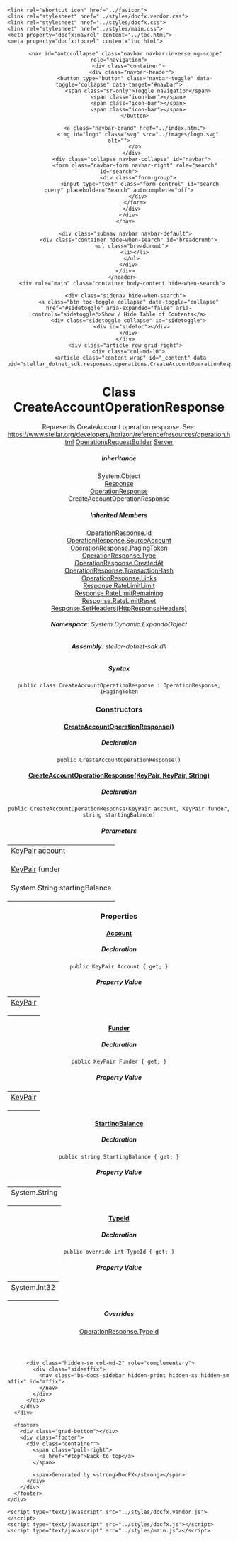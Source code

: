 ﻿<!DOCTYPE html>
<!--[if IE]><![endif]-->
<html>
  
  <head>
    <meta charset="utf-8">
    <meta http-equiv="X-UA-Compatible" content="IE=edge,chrome=1">
    <title>Class CreateAccountOperationResponse
   </title>
    <meta name="viewport" content="width=device-width">
    <meta name="title" content="Class CreateAccountOperationResponse
   ">
    <meta name="generator" content="docfx 2.40.6.0">
    
    <link rel="shortcut icon" href="../favicon">
    <link rel="stylesheet" href="../styles/docfx.vendor.css">
    <link rel="stylesheet" href="../styles/docfx.css">
    <link rel="stylesheet" href="../styles/main.css">
    <meta property="docfx:navrel" content="../toc.html">
    <meta property="docfx:tocrel" content="toc.html">
    
    
    
  </head>
  <body data-spy="scroll" data-target="#affix" data-offset="120">
    <div id="wrapper">
      <header>
        
        <nav id="autocollapse" class="navbar navbar-inverse ng-scope" role="navigation">
          <div class="container">
            <div class="navbar-header">
              <button type="button" class="navbar-toggle" data-toggle="collapse" data-target="#navbar">
                <span class="sr-only">Toggle navigation</span>
                <span class="icon-bar"></span>
                <span class="icon-bar"></span>
                <span class="icon-bar"></span>
              </button>
              
              <a class="navbar-brand" href="../index.html">
                <img id="logo" class="svg" src="../images/logo.svg" alt="">
              </a>
            </div>
            <div class="collapse navbar-collapse" id="navbar">
              <form class="navbar-form navbar-right" role="search" id="search">
                <div class="form-group">
                  <input type="text" class="form-control" id="search-query" placeholder="Search" autocomplete="off">
                </div>
              </form>
            </div>
          </div>
        </nav>
        
        <div class="subnav navbar navbar-default">
          <div class="container hide-when-search" id="breadcrumb">
            <ul class="breadcrumb">
              <li></li>
            </ul>
          </div>
        </div>
      </header>
      <div role="main" class="container body-content hide-when-search">
        
        <div class="sidenav hide-when-search">
          <a class="btn toc-toggle collapse" data-toggle="collapse" href="#sidetoggle" aria-expanded="false" aria-controls="sidetoggle">Show / Hide Table of Contents</a>
          <div class="sidetoggle collapse" id="sidetoggle">
            <div id="sidetoc"></div>
          </div>
        </div>
        <div class="article row grid-right">
          <div class="col-md-10">
            <article class="content wrap" id="_content" data-uid="stellar_dotnet_sdk.responses.operations.CreateAccountOperationResponse">
  <h1 id="stellar_dotnet_sdk_responses_operations_CreateAccountOperationResponse" data-uid="stellar_dotnet_sdk.responses.operations.CreateAccountOperationResponse">Class CreateAccountOperationResponse
  </h1>
  <div class="markdown level0 summary"><p>Represents CreateAccount operation response.
See: <a href="https://www.stellar.org/developers/horizon/reference/resources/operation.html">https://www.stellar.org/developers/horizon/reference/resources/operation.html</a>
<a class="xref" href="stellar_dotnet_sdk.requests.OperationsRequestBuilder.html">OperationsRequestBuilder</a>
<a class="xref" href="stellar_dotnet_sdk.Server.html">Server</a></p>
</div>
  <div class="markdown level0 conceptual"></div>
  
  <div class="inheritance">
    <h5>Inheritance</h5>
    <div class="level0"><span class="xref">System.Object</span></div>
    <div class="level1"><a class="xref" href="stellar_dotnet_sdk.responses.Response.html">Response</a></div>
    <div class="level2"><a class="xref" href="stellar_dotnet_sdk.responses.operations.OperationResponse.html">OperationResponse</a></div>
    <div class="level3"><span class="xref">CreateAccountOperationResponse</span></div>
  </div>
  
  
  <div class="inheritedMembers">
    <h5>Inherited Members</h5>
    <div>
      <a class="xref" href="stellar_dotnet_sdk.responses.operations.OperationResponse.html#stellar_dotnet_sdk_responses_operations_OperationResponse_Id">OperationResponse.Id</a>
    </div>
    <div>
      <a class="xref" href="stellar_dotnet_sdk.responses.operations.OperationResponse.html#stellar_dotnet_sdk_responses_operations_OperationResponse_SourceAccount">OperationResponse.SourceAccount</a>
    </div>
    <div>
      <a class="xref" href="stellar_dotnet_sdk.responses.operations.OperationResponse.html#stellar_dotnet_sdk_responses_operations_OperationResponse_PagingToken">OperationResponse.PagingToken</a>
    </div>
    <div>
      <a class="xref" href="stellar_dotnet_sdk.responses.operations.OperationResponse.html#stellar_dotnet_sdk_responses_operations_OperationResponse_Type">OperationResponse.Type</a>
    </div>
    <div>
      <a class="xref" href="stellar_dotnet_sdk.responses.operations.OperationResponse.html#stellar_dotnet_sdk_responses_operations_OperationResponse_CreatedAt">OperationResponse.CreatedAt</a>
    </div>
    <div>
      <a class="xref" href="stellar_dotnet_sdk.responses.operations.OperationResponse.html#stellar_dotnet_sdk_responses_operations_OperationResponse_TransactionHash">OperationResponse.TransactionHash</a>
    </div>
    <div>
      <a class="xref" href="stellar_dotnet_sdk.responses.operations.OperationResponse.html#stellar_dotnet_sdk_responses_operations_OperationResponse_Links">OperationResponse.Links</a>
    </div>
    <div>
      <a class="xref" href="stellar_dotnet_sdk.responses.Response.html#stellar_dotnet_sdk_responses_Response_RateLimitLimit">Response.RateLimitLimit</a>
    </div>
    <div>
      <a class="xref" href="stellar_dotnet_sdk.responses.Response.html#stellar_dotnet_sdk_responses_Response_RateLimitRemaining">Response.RateLimitRemaining</a>
    </div>
    <div>
      <a class="xref" href="stellar_dotnet_sdk.responses.Response.html#stellar_dotnet_sdk_responses_Response_RateLimitReset">Response.RateLimitReset</a>
    </div>
    <div>
      <a class="xref" href="stellar_dotnet_sdk.responses.Response.html#stellar_dotnet_sdk_responses_Response_SetHeaders_HttpResponseHeaders_">Response.SetHeaders(HttpResponseHeaders)</a>
    </div>
  </div>
  
  <h6><strong>Namespace</strong>: System.Dynamic.ExpandoObject</h6>
  <h6><strong>Assembly</strong>: stellar-dotnet-sdk.dll</h6>
  
  <h5 id="stellar_dotnet_sdk_responses_operations_CreateAccountOperationResponse_syntax">Syntax</h5>
  <div class="codewrapper">
    <pre><code class="lang-csharp hljs">public class CreateAccountOperationResponse : OperationResponse, IPagingToken</code></pre>
  </div>
  
  
  
  
  
  <h3 id="constructors">Constructors
  </h3>
  
  <span class="small pull-right mobile-hide">
    <span class="divider"> </span>
    <a href="https://github.com/elucidsoft/dotnet-stellar-sdk/new/master/apiSpec/new?filename=stellar_dotnet_sdk_responses_operations_CreateAccountOperationResponse__ctor.md&amp;value=---%0Auid%3A%20stellar_dotnet_sdk.responses.operations.CreateAccountOperationResponse.%23ctor%0Asummary%3A%20'*You%20can%20override%20summary%20for%20the%20API%20here%20using%20*MARKDOWN*%20syntax'%0A---%0A%0A*Please%20type%20below%20more%20information%20about%20this%20API%3A*%0A%0A" title="Improve this Doc"><i class="fa fa-pencil"></i></a>
  </span>
  <span class="small pull-right mobile-hide">
    <a href="https://github.com/elucidsoft/dotnet-stellar-sdk/blob/master/stellar-dotnet-sdk/responses/operations/CreateAccountOperationResponse.cs/#L26" title="View Source"><i class="fa fa-code"></i></a>
  </span>
  
  <a id="stellar_dotnet_sdk_responses_operations_CreateAccountOperationResponse__ctor_" data-uid="stellar_dotnet_sdk.responses.operations.CreateAccountOperationResponse.#ctor*"></a>
  
  <h4 id="stellar_dotnet_sdk_responses_operations_CreateAccountOperationResponse__ctor" data-uid="stellar_dotnet_sdk.responses.operations.CreateAccountOperationResponse.#ctor"><a href="#collapsible-stellar_dotnet_sdk_responses_operations_CreateAccountOperationResponse__ctor" class="expander" data-toggle="collapse">CreateAccountOperationResponse()</a></h4>
  
  <div id="collapsible-stellar_dotnet_sdk_responses_operations_CreateAccountOperationResponse__ctor" class="collapse in">
  <div class="markdown level1 summary"></div>
  <div class="markdown level1 conceptual"></div>
  <h5 class="decalaration">Declaration</h5>
  
  <div class="codewrapper">
    <pre><code class="lang-csharp hljs">public CreateAccountOperationResponse()</code></pre>
  </div>
  
  
  
  
  
  
  
  
  
  
  
  
  </div>
  
  <span class="small pull-right mobile-hide">
    <span class="divider"> </span>
    <a href="https://github.com/elucidsoft/dotnet-stellar-sdk/new/master/apiSpec/new?filename=stellar_dotnet_sdk_responses_operations_CreateAccountOperationResponse__ctor_stellar_dotnet_sdk_KeyPair_stellar_dotnet_sdk_KeyPair_System_String_.md&amp;value=---%0Auid%3A%20stellar_dotnet_sdk.responses.operations.CreateAccountOperationResponse.%23ctor(stellar_dotnet_sdk.KeyPair%2Cstellar_dotnet_sdk.KeyPair%2CSystem.String)%0Asummary%3A%20'*You%20can%20override%20summary%20for%20the%20API%20here%20using%20*MARKDOWN*%20syntax'%0A---%0A%0A*Please%20type%20below%20more%20information%20about%20this%20API%3A*%0A%0A" title="Improve this Doc"><i class="fa fa-pencil"></i></a>
  </span>
  <span class="small pull-right mobile-hide">
    <a href="https://github.com/elucidsoft/dotnet-stellar-sdk/blob/master/stellar-dotnet-sdk/responses/operations/CreateAccountOperationResponse.cs/#L31" title="View Source"><i class="fa fa-code"></i></a>
  </span>
  
  <a id="stellar_dotnet_sdk_responses_operations_CreateAccountOperationResponse__ctor_" data-uid="stellar_dotnet_sdk.responses.operations.CreateAccountOperationResponse.#ctor*"></a>
  
  <h4 id="stellar_dotnet_sdk_responses_operations_CreateAccountOperationResponse__ctor_stellar_dotnet_sdk_KeyPair_stellar_dotnet_sdk_KeyPair_System_String_" data-uid="stellar_dotnet_sdk.responses.operations.CreateAccountOperationResponse.#ctor(stellar_dotnet_sdk.KeyPair,stellar_dotnet_sdk.KeyPair,System.String)"><a href="#collapsible-stellar_dotnet_sdk_responses_operations_CreateAccountOperationResponse__ctor_stellar_dotnet_sdk_KeyPair_stellar_dotnet_sdk_KeyPair_System_String_" class="expander" data-toggle="collapse">CreateAccountOperationResponse(KeyPair, KeyPair, String)</a></h4>
  
  <div id="collapsible-stellar_dotnet_sdk_responses_operations_CreateAccountOperationResponse__ctor_stellar_dotnet_sdk_KeyPair_stellar_dotnet_sdk_KeyPair_System_String_" class="collapse in">
  <div class="markdown level1 summary"></div>
  <div class="markdown level1 conceptual"></div>
  <h5 class="decalaration">Declaration</h5>
  
  <div class="codewrapper">
    <pre><code class="lang-csharp hljs">public CreateAccountOperationResponse(KeyPair account, KeyPair funder, string startingBalance)</code></pre>
  </div>
  
  <h5 class="parameters">Parameters</h5>
  <table>
    <tr>
      <td>
        <span class="pull-right"><a class="xref" href="stellar_dotnet_sdk.KeyPair.html">KeyPair</a></span>
        <span class="parametername">account</span>
        <p>
      </td>
    </tr>
    <tr>
      <td>
        <span class="pull-right"><a class="xref" href="stellar_dotnet_sdk.KeyPair.html">KeyPair</a></span>
        <span class="parametername">funder</span>
        <p>
      </td>
    </tr>
    <tr>
      <td>
        <span class="pull-right"><span class="xref">System.String</span></span>
        <span class="parametername">startingBalance</span>
        <p>
      </td>
    </tr>
  </table>
  
  
  
  
  
  
  
  
  
  
  
  </div>
  <h3 id="properties">Properties
  </h3>
  
  <span class="small pull-right mobile-hide">
    <span class="divider"> </span>
    <a href="https://github.com/elucidsoft/dotnet-stellar-sdk/new/master/apiSpec/new?filename=stellar_dotnet_sdk_responses_operations_CreateAccountOperationResponse_Account.md&amp;value=---%0Auid%3A%20stellar_dotnet_sdk.responses.operations.CreateAccountOperationResponse.Account%0Asummary%3A%20'*You%20can%20override%20summary%20for%20the%20API%20here%20using%20*MARKDOWN*%20syntax'%0A---%0A%0A*Please%20type%20below%20more%20information%20about%20this%20API%3A*%0A%0A" title="Improve this Doc"><i class="fa fa-pencil"></i></a>
  </span>
  <span class="small pull-right mobile-hide">
    <a href="https://github.com/elucidsoft/dotnet-stellar-sdk/blob/master/stellar-dotnet-sdk/responses/operations/CreateAccountOperationResponse.cs/#L15" title="View Source"><i class="fa fa-code"></i></a>
  </span>
  
  <a id="stellar_dotnet_sdk_responses_operations_CreateAccountOperationResponse_Account_" data-uid="stellar_dotnet_sdk.responses.operations.CreateAccountOperationResponse.Account*"></a>
  
  <h4 id="stellar_dotnet_sdk_responses_operations_CreateAccountOperationResponse_Account" data-uid="stellar_dotnet_sdk.responses.operations.CreateAccountOperationResponse.Account"><a href="#collapsible-stellar_dotnet_sdk_responses_operations_CreateAccountOperationResponse_Account" class="expander" data-toggle="collapse">Account</a></h4>
  
  <div id="collapsible-stellar_dotnet_sdk_responses_operations_CreateAccountOperationResponse_Account" class="collapse in">
  <div class="markdown level1 summary"></div>
  <div class="markdown level1 conceptual"></div>
  <h5 class="decalaration">Declaration</h5>
  
  <div class="codewrapper">
    <pre><code class="lang-csharp hljs">public KeyPair Account { get; }</code></pre>
  </div>
  
  
  
  
  
  <h5 class="propertyValue">Property Value</h5>
  <table>
    <tr>
      <td>
        <a class="xref" href="stellar_dotnet_sdk.KeyPair.html">KeyPair</a>
        <p>
      </td>
    </tr>
  </table>
  
  
  
  
  
  
  
  </div>
  
  <span class="small pull-right mobile-hide">
    <span class="divider"> </span>
    <a href="https://github.com/elucidsoft/dotnet-stellar-sdk/new/master/apiSpec/new?filename=stellar_dotnet_sdk_responses_operations_CreateAccountOperationResponse_Funder.md&amp;value=---%0Auid%3A%20stellar_dotnet_sdk.responses.operations.CreateAccountOperationResponse.Funder%0Asummary%3A%20'*You%20can%20override%20summary%20for%20the%20API%20here%20using%20*MARKDOWN*%20syntax'%0A---%0A%0A*Please%20type%20below%20more%20information%20about%20this%20API%3A*%0A%0A" title="Improve this Doc"><i class="fa fa-pencil"></i></a>
  </span>
  <span class="small pull-right mobile-hide">
    <a href="https://github.com/elucidsoft/dotnet-stellar-sdk/blob/master/stellar-dotnet-sdk/responses/operations/CreateAccountOperationResponse.cs/#L19" title="View Source"><i class="fa fa-code"></i></a>
  </span>
  
  <a id="stellar_dotnet_sdk_responses_operations_CreateAccountOperationResponse_Funder_" data-uid="stellar_dotnet_sdk.responses.operations.CreateAccountOperationResponse.Funder*"></a>
  
  <h4 id="stellar_dotnet_sdk_responses_operations_CreateAccountOperationResponse_Funder" data-uid="stellar_dotnet_sdk.responses.operations.CreateAccountOperationResponse.Funder"><a href="#collapsible-stellar_dotnet_sdk_responses_operations_CreateAccountOperationResponse_Funder" class="expander" data-toggle="collapse">Funder</a></h4>
  
  <div id="collapsible-stellar_dotnet_sdk_responses_operations_CreateAccountOperationResponse_Funder" class="collapse in">
  <div class="markdown level1 summary"></div>
  <div class="markdown level1 conceptual"></div>
  <h5 class="decalaration">Declaration</h5>
  
  <div class="codewrapper">
    <pre><code class="lang-csharp hljs">public KeyPair Funder { get; }</code></pre>
  </div>
  
  
  
  
  
  <h5 class="propertyValue">Property Value</h5>
  <table>
    <tr>
      <td>
        <a class="xref" href="stellar_dotnet_sdk.KeyPair.html">KeyPair</a>
        <p>
      </td>
    </tr>
  </table>
  
  
  
  
  
  
  
  </div>
  
  <span class="small pull-right mobile-hide">
    <span class="divider"> </span>
    <a href="https://github.com/elucidsoft/dotnet-stellar-sdk/new/master/apiSpec/new?filename=stellar_dotnet_sdk_responses_operations_CreateAccountOperationResponse_StartingBalance.md&amp;value=---%0Auid%3A%20stellar_dotnet_sdk.responses.operations.CreateAccountOperationResponse.StartingBalance%0Asummary%3A%20'*You%20can%20override%20summary%20for%20the%20API%20here%20using%20*MARKDOWN*%20syntax'%0A---%0A%0A*Please%20type%20below%20more%20information%20about%20this%20API%3A*%0A%0A" title="Improve this Doc"><i class="fa fa-pencil"></i></a>
  </span>
  <span class="small pull-right mobile-hide">
    <a href="https://github.com/elucidsoft/dotnet-stellar-sdk/blob/master/stellar-dotnet-sdk/responses/operations/CreateAccountOperationResponse.cs/#L23" title="View Source"><i class="fa fa-code"></i></a>
  </span>
  
  <a id="stellar_dotnet_sdk_responses_operations_CreateAccountOperationResponse_StartingBalance_" data-uid="stellar_dotnet_sdk.responses.operations.CreateAccountOperationResponse.StartingBalance*"></a>
  
  <h4 id="stellar_dotnet_sdk_responses_operations_CreateAccountOperationResponse_StartingBalance" data-uid="stellar_dotnet_sdk.responses.operations.CreateAccountOperationResponse.StartingBalance"><a href="#collapsible-stellar_dotnet_sdk_responses_operations_CreateAccountOperationResponse_StartingBalance" class="expander" data-toggle="collapse">StartingBalance</a></h4>
  
  <div id="collapsible-stellar_dotnet_sdk_responses_operations_CreateAccountOperationResponse_StartingBalance" class="collapse in">
  <div class="markdown level1 summary"></div>
  <div class="markdown level1 conceptual"></div>
  <h5 class="decalaration">Declaration</h5>
  
  <div class="codewrapper">
    <pre><code class="lang-csharp hljs">public string StartingBalance { get; }</code></pre>
  </div>
  
  
  
  
  
  <h5 class="propertyValue">Property Value</h5>
  <table>
    <tr>
      <td>
        <span class="xref">System.String</span>
        <p>
      </td>
    </tr>
  </table>
  
  
  
  
  
  
  
  </div>
  
  <span class="small pull-right mobile-hide">
    <span class="divider"> </span>
    <a href="https://github.com/elucidsoft/dotnet-stellar-sdk/new/master/apiSpec/new?filename=stellar_dotnet_sdk_responses_operations_CreateAccountOperationResponse_TypeId.md&amp;value=---%0Auid%3A%20stellar_dotnet_sdk.responses.operations.CreateAccountOperationResponse.TypeId%0Asummary%3A%20'*You%20can%20override%20summary%20for%20the%20API%20here%20using%20*MARKDOWN*%20syntax'%0A---%0A%0A*Please%20type%20below%20more%20information%20about%20this%20API%3A*%0A%0A" title="Improve this Doc"><i class="fa fa-pencil"></i></a>
  </span>
  <span class="small pull-right mobile-hide">
    <a href="https://github.com/elucidsoft/dotnet-stellar-sdk/blob/master/stellar-dotnet-sdk/responses/operations/CreateAccountOperationResponse.cs/#L13" title="View Source"><i class="fa fa-code"></i></a>
  </span>
  
  <a id="stellar_dotnet_sdk_responses_operations_CreateAccountOperationResponse_TypeId_" data-uid="stellar_dotnet_sdk.responses.operations.CreateAccountOperationResponse.TypeId*"></a>
  
  <h4 id="stellar_dotnet_sdk_responses_operations_CreateAccountOperationResponse_TypeId" data-uid="stellar_dotnet_sdk.responses.operations.CreateAccountOperationResponse.TypeId"><a href="#collapsible-stellar_dotnet_sdk_responses_operations_CreateAccountOperationResponse_TypeId" class="expander" data-toggle="collapse">TypeId</a></h4>
  
  <div id="collapsible-stellar_dotnet_sdk_responses_operations_CreateAccountOperationResponse_TypeId" class="collapse in">
  <div class="markdown level1 summary"></div>
  <div class="markdown level1 conceptual"></div>
  <h5 class="decalaration">Declaration</h5>
  
  <div class="codewrapper">
    <pre><code class="lang-csharp hljs">public override int TypeId { get; }</code></pre>
  </div>
  
  
  
  
  
  <h5 class="propertyValue">Property Value</h5>
  <table>
    <tr>
      <td>
        <span class="xref">System.Int32</span>
        <p>
      </td>
    </tr>
  </table>
  
  
  <h5 class="overrides">Overrides</h5>
  <div><a class="xref" href="stellar_dotnet_sdk.responses.operations.OperationResponse.html#stellar_dotnet_sdk_responses_operations_OperationResponse_TypeId">OperationResponse.TypeId</a></div>
  
  
  
  
  
  </div>
  
  
</article>
          </div>
          <div class="contribution-panel mobile-hide">
              <a href="https://github.com/elucidsoft/dotnet-stellar-sdk/new/master/apiSpec/new?filename=stellar_dotnet_sdk_responses_operations_CreateAccountOperationResponse.md&amp;value=---%0Auid%3A%20stellar_dotnet_sdk.responses.operations.CreateAccountOperationResponse%0Asummary%3A%20'*You%20can%20override%20summary%20for%20the%20API%20here%20using%20*MARKDOWN*%20syntax'%0A---%0A%0A*Please%20type%20below%20more%20information%20about%20this%20API%3A*%0A%0A" title="Improve this Doc" class="fab btn-warning pull-right"><i class="glyphicon glyphicon-pencil"></i></a>
              <a href="https://github.com/elucidsoft/dotnet-stellar-sdk/blob/master/stellar-dotnet-sdk/responses/operations/CreateAccountOperationResponse.cs/#L11" title="View Source" class="fab btn-info pull-right"><i class="fa fa-code"></i></a>
          </div>
          
          <div class="hidden-sm col-md-2" role="complementary">
            <div class="sideaffix">
              <nav class="bs-docs-sidebar hidden-print hidden-xs hidden-sm affix" id="affix">
              </nav>
            </div>
          </div>
        </div>
      </div>
      
      <footer>
        <div class="grad-bottom"></div>
        <div class="footer">
          <div class="container">
            <span class="pull-right">
              <a href="#top">Back to top</a>
            </span>
            
            <span>Generated by <strong>DocFX</strong></span>
          </div>
        </div>
      </footer>
    </div>
    
    <script type="text/javascript" src="../styles/docfx.vendor.js"></script>
    <script type="text/javascript" src="../styles/docfx.js"></script>
    <script type="text/javascript" src="../styles/main.js"></script>
  </body>
</html>
